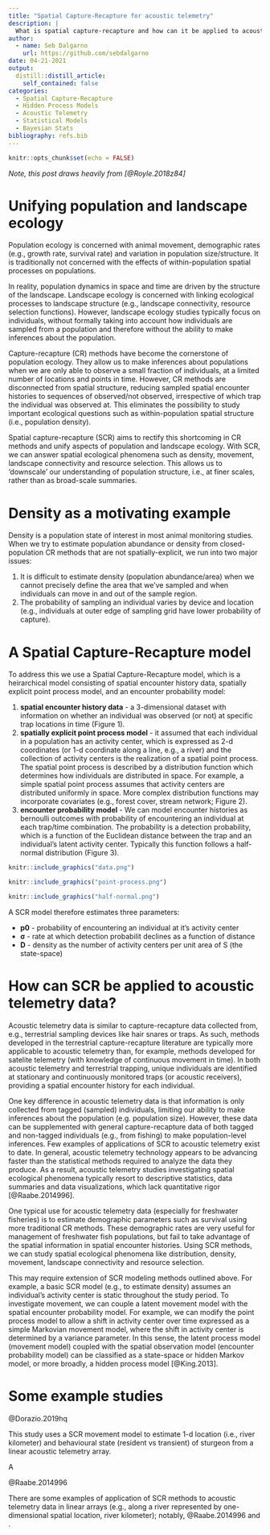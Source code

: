 ```yaml
---
title: "Spatial Capture-Recapture for acoustic telemetry"
description: |
  What is spatial capture-recapture and how can it be applied to acoustic telemetry data?
author:
  - name: Seb Dalgarno
    url: https://github.com/sebdalgarno
date: 04-21-2021
output:
  distill::distill_article:
    self_contained: false
categories:
  - Spatial Capture-Recapture
  - Hidden Process Models
  - Acoustic Telemetry
  - Statistical Models
  - Bayesian Stats
bibliography: refs.bib
---
```



```r
knitr::opts_chunk$set(echo = FALSE)
```

*Note, this post draws heavily from [@Royle.2018z84]*

# Unifying population and landscape ecology
Population ecology is concerned with animal movement, demographic rates (e.g., growth rate, survival rate) and variation in population size/structure. It is traditionally not concerned with the effects of within-population spatial processes on populations. 

In reality, population dynamics in space and time are driven by the structure of the landscape. Landscape ecology is concerned with linking ecological processes to landscape structure (e.g., landscape connectivity, resource selection functions). However, landscape ecology studies typically focus on individuals, without formally taking into account how individuals are sampled from a population and therefore without the ability to make inferences about the population. 

Capture-recapture (CR) methods have become the cornerstone of population ecology. They allow us to make inferences about populations when we are only able to observe a small fraction of individuals, at a limited number of locations and points in time. However, CR methods are disconnected from spatial structure, reducing sampled spatial encounter histories to sequences of observed/not observed, irrespective of which trap the individual was observed at. This eliminates the possibility to study important ecological questions such as within-population spatial structure (i.e., population density).

Spatial capture-recapture (SCR) aims to rectify this shortcoming in CR methods and unify aspects of population and landscape ecology. With SCR, we can answer spatial ecological phenomena such as density, movement, landscape connectivity and resource selection. This allows us to 'downscale' our understanding of population structure, i.e., at finer scales, rather than as broad-scale summaries. 

# Density as a motivating example
Density is a population state of interest in most animal monitoring studies. When we try to estimate population abundance or density from closed-population CR methods that are not spatially-explicit, we run into two major issues:  

1. It is difficult to estimate density (population abundance/area) when we cannot precisely define the area that we've sampled and when individuals can move in and out of the sample region.    
1. The probability of sampling an individual varies by device and location (e.g., individuals at outer edge of sampling grid have lower probability of capture).  

# A Spatial Capture-Recapture model
To address this we use a Spatial Capture-Recapture model, which is a heirarchical model consisting of spatial encounter history data, spatially explicit point process model, and an encounter probability model:  

1. **spatial encounter history data** - a 3-dimensional dataset with information on whether an individual was observed (or not) at specific trap locations in time (Figure 1).   
1. **spatially explicit point process model** - it assumed that each individual in a population has an activity center, which is expressed as 2-d coordinates (or 1-d coordinate along a line, e.g., a river) and the collection of activity centers is the realization of a spatial point process. The spatial point process is described by a distribution function which determines how individuals are distributed in space. For example, a simple spatial point process assumes that activity centers are distributed uniformly in space. More complex distribution functions may incorporate covariates (e.g., forest cover, stream network; Figure 2).  
1. **encounter probability model** - We can model encounter histories as bernoulli outcomes with probability of encountering an individual at each trap/time combination. The probability is a detection probability, which is a function of the Euclidean distance between the trap and an individual's latent activity center. Typically this function follows a half-normal distribution (Figure 3).  

```r
knitr::include_graphics("data.png")
```
```r
knitr::include_graphics("point-process.png")
```

```r
knitr::include_graphics("half-normal.png")
```

A SCR model therefore estimates three parameters:  

- **p0** - probability of encountering an individual at it's activity center  
- **σ** - rate at which detection probabilit declines as a function of distance  
- **D** - density as the number of activity centers per unit area of S (the state-space)  

# How can SCR be applied to acoustic telemetry data?

Acoustic telemetry data is similar to capture-recapture data collected from, e.g., terrestrial sampling devices like hair snares or traps. As such, methods developed in the terrestrial capture-recapture literature are typically more applicable to acoustic telemetry than, for example, methods developed for satelite telemetry (with knowledge of continuous movement in time).  In both acoustic telemetry and terrestrial trapping, unique individuals are identified at stationary and continuously monitored traps (or acoustic receivers), providing a spatial encounter history for each individual.

One key difference in acoustic telemetry data is that information is only collected from tagged (sampled) individuals, limiting our ability to make inferences about the population (e.g. population size). However, these data can be supplemented with general capture-recapture data of both tagged and non-tagged individuals (e.g., from fishing) to make population-level inferences. 
Few examples of applications of SCR to acoustic telemetry exist to date. In general, acoustic telemetry technology appears to be advancing faster than the statistical methods required to analyze the data they produce. As a result, acoustic telemetry studies investigating spatial ecological phenomena typically resort to descriptive statistics, data summaries and data visualizations, which lack quantitative rigor [@Raabe.2014996]. 

One typical use for acoustic telemetry data (especially for freshwater fisheries) is to estimate demographic parameters such as survival using more traditional CR methods. These demographic rates are very useful for management of freshwater fish populations, but fail to take advantage of the spatial information in spatial encounter histories. Using SCR methods, we can study spatial ecological phenomena like distribution, density, movement, landscape connectivity and resource selection. 

This may require extension of SCR modeling methods outlined above. For example, a basic SCR model (e.g., to estimate density) assumes an individual's activity center is static throughout the study period. To investigate movement, we can couple a latent movement model with the spatial encounter probability model. For example, we can modify the point process model to allow a shift in activity center over time expressed as a simple Markovian movement model, where the shift in activity center is determined by a variance parameter. In this sense, the latent process model (movement model) coupled with the spatial observation model (encounter probability model) can be classified as a state-space or hidden Markov model, or more broadly, a hidden process model [@King.2013].

# Some example studies
@Dorazio.2019hq

This study uses a SCR movement model to estimate 1-d location (i.e., river kilometer) and behavioural state (resident vs transient) of sturgeon from a linear acoustic telemetry array. 

A



@Raabe.2014996



There are some examples of application of SCR methods to acoustic telemetry data in linear arrays (e.g., along a river represented by one-dimensional spatial location, river kilometer); notably, @Raabe.2014996 and .






